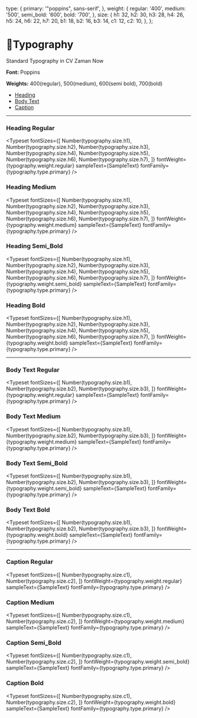 
<Meta title="Stories/Typography/Typography" />

  type: {
    primary: '"poppins", sans-serif',
  },
  weight: {
    regular: '400',
    medium: '500',
    semi_bold: '600',
    bold: '700',
  },
  size: {
    h1: 32,
    h2: 30,
    h3: 28,
    h4: 26,
    h5: 24,
    h6: 22,
    h7: 20,
    b1: 18,
    b2: 16,
    b3: 14,
    c1: 12,
    c2: 10,
  },
};


# 📝Typography

Standard Typography in CV Zaman Now

**Font:** Poppins

**Weights:** 400(regular), 500(medium), 600(semi bold), 700(bold)

- [Heading](#Heading)
- [Body Text](#body)
- [Caption](#caption)

<hr />

### Heading Regular
<Typeset
  fontSizes={[
    Number(typography.size.h1),
    Number(typography.size.h2),
    Number(typography.size.h3),
    Number(typography.size.h4),
    Number(typography.size.h5),
    Number(typography.size.h6),
    Number(typography.size.h7),
  ]}
  fontWeight={typography.weight.regular}
  sampleText={SampleText}
  fontFamily={typography.type.primary}
/>

### Heading Medium
<Typeset
  fontSizes={[
    Number(typography.size.h1),
    Number(typography.size.h2),
    Number(typography.size.h3),
    Number(typography.size.h4),
    Number(typography.size.h5),
    Number(typography.size.h6),
    Number(typography.size.h7),
  ]}
  fontWeight={typography.weight.medium}
  sampleText={SampleText}
  fontFamily={typography.type.primary}
/>

### Heading Semi_Bold
<Typeset
  fontSizes={[
    Number(typography.size.h1),
    Number(typography.size.h2),
    Number(typography.size.h3),
    Number(typography.size.h4),
    Number(typography.size.h5),
    Number(typography.size.h6),
    Number(typography.size.h7),
  ]}
  fontWeight={typography.weight.semi_bold}
  sampleText={SampleText}
  fontFamily={typography.type.primary}
/>

### Heading Bold
<Typeset
  fontSizes={[
    Number(typography.size.h1),
    Number(typography.size.h2),
    Number(typography.size.h3),
    Number(typography.size.h4),
    Number(typography.size.h5),
    Number(typography.size.h6),
    Number(typography.size.h7),
  ]}
  fontWeight={typography.weight.bold}
  sampleText={SampleText}
  fontFamily={typography.type.primary}
/>

<hr />

### Body Text Regular
<Typeset
  fontSizes={[
    Number(typography.size.b1),
    Number(typography.size.b2),
    Number(typography.size.b3),
  ]}
  fontWeight={typography.weight.regular}
  sampleText={SampleText}
  fontFamily={typography.type.primary}
/>

### Body Text Medium
<Typeset
  fontSizes={[
    Number(typography.size.b1),
    Number(typography.size.b2),
    Number(typography.size.b3),
  ]}
  fontWeight={typography.weight.medium}
  sampleText={SampleText}
  fontFamily={typography.type.primary}
/>

### Body Text Semi_Bold
<Typeset
  fontSizes={[
    Number(typography.size.b1),
    Number(typography.size.b2),
    Number(typography.size.b3),
  ]}
  fontWeight={typography.weight.semi_bold}
  sampleText={SampleText}
  fontFamily={typography.type.primary}
/>

### Body Text Bold
<Typeset
  fontSizes={[
    Number(typography.size.b1),
    Number(typography.size.b2),
    Number(typography.size.b3),
  ]}
  fontWeight={typography.weight.bold}
  sampleText={SampleText}
  fontFamily={typography.type.primary}
/>

<hr />

### Caption Regular
<Typeset
  fontSizes={[
    Number(typography.size.c1),
    Number(typography.size.c2),
  ]}
  fontWeight={typography.weight.regular}
  sampleText={SampleText}
  fontFamily={typography.type.primary}
/>

### Caption Medium
<Typeset
  fontSizes={[
    Number(typography.size.c1),
    Number(typography.size.c2),
  ]}
  fontWeight={typography.weight.medium}
  sampleText={SampleText}
  fontFamily={typography.type.primary}
/>

### Caption Semi_Bold
<Typeset
  fontSizes={[
    Number(typography.size.c1),
    Number(typography.size.c2),
  ]}
  fontWeight={typography.weight.semi_bold}
  sampleText={SampleText}
  fontFamily={typography.type.primary}
/>

### Caption Bold
<Typeset
  fontSizes={[
    Number(typography.size.c1),
    Number(typography.size.c2),
  ]}
  fontWeight={typography.weight.bold}
  sampleText={SampleText}
  fontFamily={typography.type.primary}
/>
